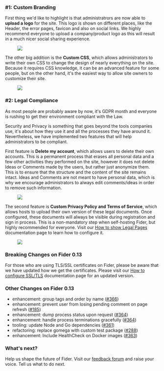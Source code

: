 ### #1: Custom Branding

First thing we'd like to highlight is that administratrors are now able to **upload a logo** for the site. This logo is shown on different places, like the Header, the error pages, favicon and also on social links. We highly recommend everyone to upload a company/product logo as this will result in a much nicer social sharing experience.

<figure>
  <img src="/images/blog/v0.13-upload-logo.png" />
</figure>

The other big addition is the **Custom CSS**, which allows administrators to write their own CSS to change the design of nearly everything on the site. Because it requires CSS knowledge, it can be an advanced feature for some people, but on the other hand, it's the easiest way to allow site owners to customize their site.

<figure>
  <img src="/images/blog/v0.13-custom-branding.png" />
</figure>

### #2: Legal Compliance

As most people are probably aware by now, it's GDPR month and everyone is rushing to get their environment compliant with the Law.

Security and Privacy is something that goes beyond the tools companies use, it's about how they use it and all the processes they have around it. Nevertheless, we have implemented two features that will help administrators to be compliant.

First feature is **Delete my account**, which allows users to delete their own accounts. This is a permanent process that erases all personal data and a few other activities they performed on the site, however it does not delete Ideas or Comments made by the users, but rather just anonymize them. This is to ensure that the structure and the content of the site remains intact. Ideas and Comments are not meant to have personal data, which is why we encourage administrators to always edit comments/ideas in order to remove such information.

<figure>
  <img src="/images/blog/v0.13-delete-my-account.png" />
</figure>

The second feature is **Custom Privacy Policy and Terms of Service**, which allows hosts to upload their own version of these legal documents. Once configured, these documents will always be visible during registration and sign in process. This is a non-mandatory step when self-hosting Fider, but highly recommended for everyone. Visit our [How to show Legal Pages](/docs/how-to-show-legal-pages) documentation page to learn how to configure it.

<figure>
  <img src="/images/blog/v0.13-signin-with-legal.png" />
</figure>

### Breaking Changes on Fider 0.13

For those who are using TLS/SSL certificates on Fider, please be aware that we have updated how we get the certificates. Please visit our [How to configure SSL/TLS](/docs/how-to-enable-ssl) documentation page for an updated version.

### Other Changes on Fider 0.13

- enhancement: group tags and order by name ([#366](https://github.com/getfider/fider/issues/366))
- enhancement: prevent user from losing pending comment on page refresh ([#185](https://github.com/getfider/fider/issues/185))
- enhancement: dump process status upon request ([#364](https://github.com/getfider/fider/issues/364))
- enhancement: handle process terminations gracefully ([#364](https://github.com/getfider/fider/issues/362))
- tooling: update Node and Go dependencies ([#361](https://github.com/getfider/fider/issues/361))
- refactoring: replace gomega with custom test package ([#288](https://github.com/getfider/fider/issues/288))
- enhancement: Include HealthCheck on Docker images ([#363](https://github.com/getfider/fider/issues/363))

### What's next?

Help us shape the future of Fider. Visit our [feedback forum](https://feedback.fider.io/) and raise your voice. Tell us what to do next.
